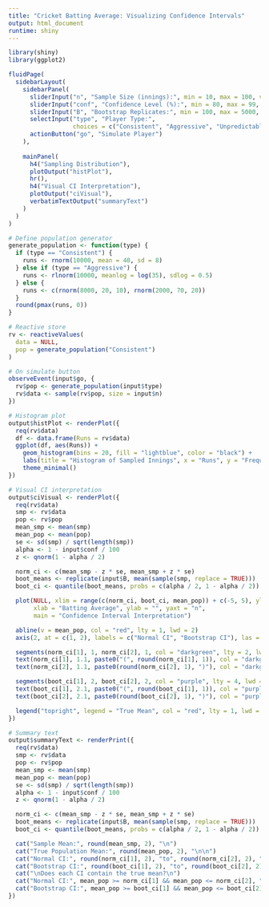 ```yaml
---
title: "Cricket Batting Average: Visualizing Confidence Intervals"
output: html_document
runtime: shiny
---
```


```r
library(shiny)
library(ggplot2)
```

```r
fluidPage(
  sidebarLayout(
    sidebarPanel(
      sliderInput("n", "Sample Size (innings):", min = 10, max = 100, value = 30),
      sliderInput("conf", "Confidence Level (%):", min = 80, max = 99, value = 95),
      sliderInput("B", "Bootstrap Replicates:", min = 100, max = 5000, value = 1000, step = 100),
      selectInput("type", "Player Type:",
                  choices = c("Consistent", "Aggressive", "Unpredictable")),
      actionButton("go", "Simulate Player")
    ),
    
    mainPanel(
      h4("Sampling Distribution"),
      plotOutput("histPlot"),
      hr(),
      h4("Visual CI Interpretation"),
      plotOutput("ciVisual"),
      verbatimTextOutput("summaryText")
    )
  )
)
```

```r
# Define population generator
generate_population <- function(type) {
  if (type == "Consistent") {
    runs <- rnorm(10000, mean = 40, sd = 8)
  } else if (type == "Aggressive") {
    runs <- rlnorm(10000, meanlog = log(35), sdlog = 0.5)
  } else {
    runs <- c(rnorm(8000, 20, 10), rnorm(2000, 70, 20))
  }
  round(pmax(runs, 0))
}

# Reactive store
rv <- reactiveValues(
  data = NULL,
  pop = generate_population("Consistent")
)

# On simulate button
observeEvent(input$go, {
  rv$pop <- generate_population(input$type)
  rv$data <- sample(rv$pop, size = input$n)
})

# Histogram plot
output$histPlot <- renderPlot({
  req(rv$data)
  df <- data.frame(Runs = rv$data)
  ggplot(df, aes(Runs)) +
    geom_histogram(bins = 20, fill = "lightblue", color = "black") +
    labs(title = "Histogram of Sampled Innings", x = "Runs", y = "Frequency") +
    theme_minimal()
})

# Visual CI interpretation
output$ciVisual <- renderPlot({
  req(rv$data)
  smp <- rv$data
  pop <- rv$pop
  mean_smp <- mean(smp)
  mean_pop <- mean(pop)
  se <- sd(smp) / sqrt(length(smp))
  alpha <- 1 - input$conf / 100
  z <- qnorm(1 - alpha / 2)

  norm_ci <- c(mean_smp - z * se, mean_smp + z * se)
  boot_means <- replicate(input$B, mean(sample(smp, replace = TRUE)))
  boot_ci <- quantile(boot_means, probs = c(alpha / 2, 1 - alpha / 2))

  plot(NULL, xlim = range(c(norm_ci, boot_ci, mean_pop)) + c(-5, 5), ylim = c(0.5, 2.5),
       xlab = "Batting Average", ylab = "", yaxt = "n",
       main = "Confidence Interval Interpretation")

  abline(v = mean_pop, col = "red", lty = 1, lwd = 2)
  axis(2, at = c(1, 2), labels = c("Normal CI", "Bootstrap CI"), las = 1)

  segments(norm_ci[1], 1, norm_ci[2], 1, col = "darkgreen", lty = 2, lwd = 3)
  text(norm_ci[1], 1.1, paste0("(", round(norm_ci[1], 1)), col = "darkgreen", pos = 4)
  text(norm_ci[2], 1.1, paste0(round(norm_ci[2], 1), ")"), col = "darkgreen", pos = 2)

  segments(boot_ci[1], 2, boot_ci[2], 2, col = "purple", lty = 4, lwd = 3)
  text(boot_ci[1], 2.1, paste0("(", round(boot_ci[1], 1)), col = "purple", pos = 4)
  text(boot_ci[2], 2.1, paste0(round(boot_ci[2], 1), ")"), col = "purple", pos = 2)

  legend("topright", legend = "True Mean", col = "red", lty = 1, lwd = 2)
})

# Summary text
output$summaryText <- renderPrint({
  req(rv$data)
  smp <- rv$data
  pop <- rv$pop
  mean_smp <- mean(smp)
  mean_pop <- mean(pop)
  se <- sd(smp) / sqrt(length(smp))
  alpha <- 1 - input$conf / 100
  z <- qnorm(1 - alpha / 2)

  norm_ci <- c(mean_smp - z * se, mean_smp + z * se)
  boot_means <- replicate(input$B, mean(sample(smp, replace = TRUE)))
  boot_ci <- quantile(boot_means, probs = c(alpha / 2, 1 - alpha / 2))

  cat("Sample Mean:", round(mean_smp, 2), "\n")
  cat("True Population Mean:", round(mean_pop, 2), "\n\n")
  cat("Normal CI:", round(norm_ci[1], 2), "to", round(norm_ci[2], 2), "\n")
  cat("Bootstrap CI:", round(boot_ci[1], 2), "to", round(boot_ci[2], 2), "\n")
  cat("\nDoes each CI contain the true mean?\n")
  cat("Normal CI:", mean_pop >= norm_ci[1] && mean_pop <= norm_ci[2], "\n")
  cat("Bootstrap CI:", mean_pop >= boot_ci[1] && mean_pop <= boot_ci[2], "\n")
})
```
